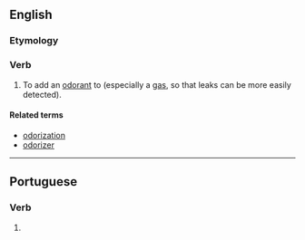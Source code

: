 ==English==

===Etymology===
{{suffix|en|odor|ize}}

===Verb===
{{en-verb|odoriz}}

# {{lb|en|transitive}} To add an [[odorant]] to (especially a [[gas]], so that leaks can be more easily detected).

====Related terms====
* [[odorization]]
* [[odorizer]]

----

==Portuguese==

===Verb===
{{pt-verb-form}}

# {{pt-verb-form-of|odorizar}}